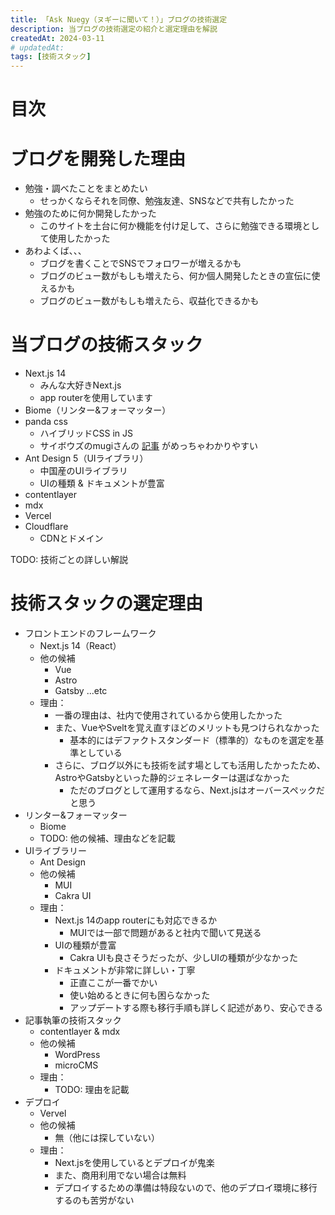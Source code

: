 ```yaml
---
title: 「Ask Nuegy（ヌギーに聞いて！）」ブログの技術選定
description: 当ブログの技術選定の紹介と選定理由を解説
createdAt: 2024-03-11
# updatedAt:
tags: [技術スタック]
---
```


# 目次

# ブログを開発した理由
- 勉強・調べたことをまとめたい
  - せっかくならそれを同僚、勉強友達、SNSなどで共有したかった
- 勉強のために何か開発したかった
  - このサイトを土台に何か機能を付け足して、さらに勉強できる環境として使用したかった
- あわよくば、、、
  - ブログを書くことでSNSでフォロワーが増えるかも
  - ブログのビュー数がもしも増えたら、何か個人開発したときの宣伝に使えるかも
  - ブログのビュー数がもしも増えたら、収益化できるかも

# 当ブログの技術スタック
- Next.js 14
  - みんな大好きNext.js
  - app routerを使用しています
- Biome（リンター&フォーマッター）
- panda css
  - ハイブリッドCSS in JS
  - サイボウズのmugiさんの <a href="https://zenn.dev/cybozu_frontend/articles/panda-is-coming" target="_blank">記事</a> がめっちゃわかりやすい
- Ant Design 5（UIライブラリ）
  - 中国産のUIライブラリ
  - UIの種類 & ドキュメントが豊富
- contentlayer
- mdx
- Vercel
- Cloudflare
  - CDNとドメイン

TODO: 技術ごとの詳しい解説

# 技術スタックの選定理由
- フロントエンドのフレームワーク
  - Next.js 14（React）
  - 他の候補
    - Vue
    - Astro
    - Gatsby ...etc
  - 理由：
    - 一番の理由は、社内で使用されているから使用したかった
    - また、VueやSveltを覚え直すほどのメリットも見つけられなかった
      - 基本的にはデファクトスタンダード（標準的）なものを選定を基準としている
    - さらに、ブログ以外にも技術を試す場としても活用したかったため、AstroやGatsbyといった静的ジェネレーターは選ばなかった
      - ただのブログとして運用するなら、Next.jsはオーバースペックだと思う
- リンター&フォーマッター
  - Biome
  - TODO: 他の候補、理由などを記載
- UIライブラリー
  - Ant Design
  - 他の候補
    - MUI
    - Cakra UI
  - 理由：
    - Next.js 14のapp routerにも対応できるか
      - MUIでは一部で問題があると社内で聞いて見送る
    - UIの種類が豊富
      - Cakra UIも良さそうだったが、少しUIの種類が少なかった
    - ドキュメントが非常に詳しい・丁寧
      - 正直ここが一番でかい
      - 使い始めるときに何も困らなかった
      - アップデートする際も移行手順も詳しく記述があり、安心できる
- 記事執筆の技術スタック
  - contentlayer & mdx
  - 他の候補
    - WordPress
    - microCMS
  - 理由：
    - TODO: 理由を記載
- デプロイ
  - Vervel
  - 他の候補
    - 無（他には探していない）
  - 理由：
    - Next.jsを使用しているとデプロイが鬼楽
    - また、商用利用でない場合は無料
    - デプロイするための準備は特段ないので、他のデプロイ環境に移行するのも苦労がない
